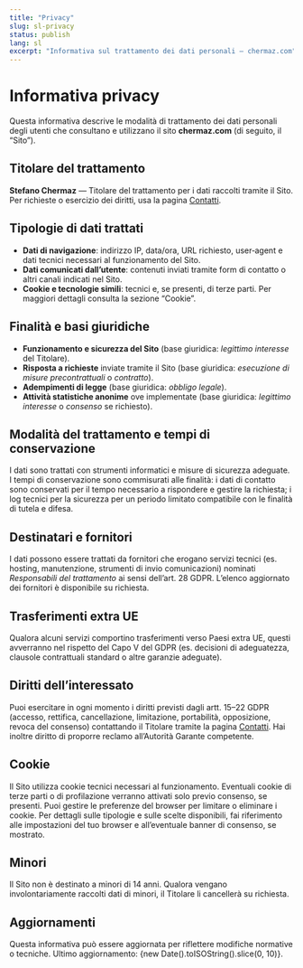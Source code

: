 ```yaml
---
title: "Privacy"
slug: sl-privacy
status: publish
lang: sl
excerpt: "Informativa sul trattamento dei dati personali — chermaz.com"
---
```


<div class="content-large">

# Informativa privacy

Questa informativa descrive le modalità di trattamento dei dati personali degli utenti che consultano e utilizzano il sito **chermaz.com** (di seguito, il “Sito”).

## Titolare del trattamento

**Stefano Chermaz** — Titolare del trattamento per i dati raccolti tramite il Sito. Per richieste o esercizio dei diritti, usa la pagina [Contatti](/it/contact/).

## Tipologie di dati trattati

- **Dati di navigazione**: indirizzo IP, data/ora, URL richiesto, user‑agent e dati tecnici necessari al funzionamento del Sito.
- **Dati comunicati dall’utente**: contenuti inviati tramite form di contatto o altri canali indicati nel Sito.
- **Cookie e tecnologie simili**: tecnici e, se presenti, di terze parti. Per maggiori dettagli consulta la sezione “Cookie”.

## Finalità e basi giuridiche

- **Funzionamento e sicurezza del Sito** (base giuridica: *legittimo interesse* del Titolare).
- **Risposta a richieste** inviate tramite il Sito (base giuridica: *esecuzione di misure precontrattuali* o *contratto*).
- **Adempimenti di legge** (base giuridica: *obbligo legale*).
- **Attività statistiche anonime** ove implementate (base giuridica: *legittimo interesse* o *consenso* se richiesto).

## Modalità del trattamento e tempi di conservazione

I dati sono trattati con strumenti informatici e misure di sicurezza adeguate. I tempi di conservazione sono commisurati alle finalità: i dati di contatto sono conservati per il tempo necessario a rispondere e gestire la richiesta; i log tecnici per la sicurezza per un periodo limitato compatibile con le finalità di tutela e difesa.

## Destinatari e fornitori

I dati possono essere trattati da fornitori che erogano servizi tecnici (es. hosting, manutenzione, strumenti di invio comunicazioni) nominati *Responsabili del trattamento* ai sensi dell’art. 28 GDPR. L’elenco aggiornato dei fornitori è disponibile su richiesta.

## Trasferimenti extra UE

Qualora alcuni servizi comportino trasferimenti verso Paesi extra UE, questi avverranno nel rispetto del Capo V del GDPR (es. decisioni di adeguatezza, clausole contrattuali standard o altre garanzie adeguate).

## Diritti dell’interessato

Puoi esercitare in ogni momento i diritti previsti dagli artt. 15–22 GDPR (accesso, rettifica, cancellazione, limitazione, portabilità, opposizione, revoca del consenso) contattando il Titolare tramite la pagina [Contatti](/it/contact/). Hai inoltre diritto di proporre reclamo all’Autorità Garante competente.

## Cookie

Il Sito utilizza cookie tecnici necessari al funzionamento. Eventuali cookie di terze parti o di profilazione verranno attivati solo previo consenso, se presenti. Puoi gestire le preferenze del browser per limitare o eliminare i cookie. Per dettagli sulle tipologie e sulle scelte disponibili, fai riferimento alle impostazioni del tuo browser e all’eventuale banner di consenso, se mostrato.

## Minori

Il Sito non è destinato a minori di 14 anni. Qualora vengano involontariamente raccolti dati di minori, il Titolare li cancellerà su richiesta.

## Aggiornamenti

Questa informativa può essere aggiornata per riflettere modifiche normative o tecniche. Ultimo aggiornamento: {new Date().toISOString().slice(0, 10)}.

</div>



